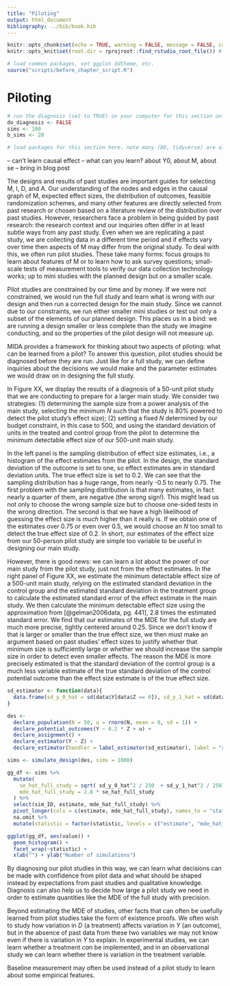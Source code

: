 ```yaml
---
title: "Piloting"
output: html_document
bibliography: ../bib/book.bib 
---
```


<!-- note do_bookdown is set in index.rmd, so we know if you're running just this .Rmd or compiling the book-->
```r
knitr::opts_chunk$set(echo = TRUE, warning = FALSE, message = FALSE, cache = FALSE)
knitr::opts_knit$set(root.dir = rprojroot::find_rstudio_root_file()) # files are all relative to RStudio project home
```

```r
# load common packages, set ggplot ddtheme, etc.
source("scripts/before_chapter_script.R")
```

<!-- start post here, do not edit above -->

# Piloting

<!-- make sure to rename the section title below -->

```r
# run the diagnosis (set to TRUE) on your computer for this section only before pushing to Github. no diagnosis will ever take place on github.
do_diagnosis <- FALSE
sims <- 100
b_sims <- 20
```

```r
# load packages for this section here. note many (DD, tidyverse) are already available, see scripts/package-list.R
```

-- can't learn causal effect
-- what can you learn? about Y0, about M, about se
-- bring in blog post

The designs and results of past studies are important guides for selecting M, I, D, and A. Our understanding of the nodes and edges in the causal graph of M, expected effect sizes, the distribution of outcomes, feasible randomization schemes, and many other features are directly selected from past research or chosen based on a literature review of the distribution over past studies. However, researchers face a problem in being guided by past research: the research context and our inquiries often differ in at least subtle ways from any past study. Even when we are replicating a past study, we are collecting data in a different time period and if effects vary over time then aspects of M may differ from the original study. To deal with this, we often run pilot studies. These take many forms: focus groups to learn about features of M or to learn how to ask survey questions; small-scale tests of measurement tools to verify our data collection technology works; up to mini studies with the planned design but on a smaller scale. 

Pilot studies are constrained by our time and by money. If we were not constrained, we would run the full study and learn what is wrong with our design and then run a corrected design for the main study. Since we cannot due to our constraints, we run either smaller mini studies or test out only a subset of the elements of our planned design. This places us in a bind: we are running a design smaller or less complete than the study we imagine conducting, and so the properties of the pilot design will not measure up. 

MIDA provides a framework for thinking about two aspects of piloting: what can be learned from a pilot? To answer this question, pilot studies should be diagnosed before they are run. Just like for a full study, we can define inquiries about the decisions we would make and the parameter estimates we would draw on in designing the full study.

In Figure XX, we display the results of a diagnosis of a 50-unit pilot study that we are conducting to prepare for a larger main study. We consider two strategies: (1) determining the sample size from a power analysis of the main study, selecting the minimum $N$ such that the study is 80% powered to detect the pilot study's effect size); (2) setting a fixed $N$ determined by our budget constraint, in this case to 500, and using the standard deviation of units in the treated and control group from the pilot to determine the minimum detectable effect size of our 500-unit main study. 

In the left panel is the sampling distribution of effect size estimates, i.e., a histogram of the effect estimates from the pilot. In the design, the standard deviation of the outcome is set to one, so effect estimates are in standard deviation units. The true effect size is set to 0.2. We can see that the sampling distribution has a huge range, from nearly -0.5 to nearly 0.75. The first problem with the sampling distribution is that many estimates, in fact nearly a quarter of them, are negative (the wrong sign!). This might lead us not only to choose the wrong sample size but to choose one-sided tests in the wrong direction. The second is that we have a high likelihood of guessing the effect size is *much* higher than it really is. If we obtain one of the estimates over 0.75 or even over 0.5, we would choose an $N$ too small to detect the true effect size of 0.2. In short, our estimates of the effect size from our 50-person pilot study are simple too variable to be useful in designing our main study.

However, there is good news: we can learn a lot about the power of our main study from the pilot study, just not from the effect estimates. In the right panel of Figure XX, we estimate the minimum detectable effect size of a 500-unit main study, relying on the estimated standard deviation in the control group and the estimated standard deviation in the treatment group to calculate the estimated standard error of the effect estimate in the main study. We then calculate the minimum detectable effect size using the approximation from [@gelman2006data, pg. 441], 2.8 times the estimated standard error. We find that our estimates of the MDE for the full study are much more precise, tightly centered around 0.25. Since we don't know if that is larger or smaller than the true effect size, we then must make an argument based on past studies' effect sizes to justify whether that minimum size is sufficiently large or whether we should increase the sample size in order to detect even smaller effects. The reason the MDE is more precisely estimated is that the standard deviation of the control group is a much less variable estimate of the true standard deviation of the control potential outcome than the effect size estimate is of the true effect size. 

```r
sd_estimator <- function(data){
  data.frame(sd_y_0_hat = sd(data$Y[data$Z == 0]), sd_y_1_hat = sd(data$Y[data$Z == 1]))
}

des <- 
  declare_population(N = 50, u = rnorm(N, mean = 0, sd = 1)) + 
  declare_potential_outcomes(Y ~ 0.2 * Z + u) + 
  declare_assignment() + 
  declare_estimator(Y ~ Z) + 
  declare_estimator(handler = label_estimator(sd_estimator), label = "sd_estimator")

sims <- simulate_design(des, sims = 1000)

gg_df <- sims %>% 
  mutate(
    se_hat_full_study = sqrt( sd_y_0_hat^2 / 250  + sd_y_1_hat^2 / 250),
    mde_hat_full_study = 2.8 * se_hat_full_study
  ) %>% 
  select(sim_ID, estimate, mde_hat_full_study) %>% 
  pivot_longer(cols = c(estimate, mde_hat_full_study), names_to = "statistic", values_to = "value") %>% 
  na.omit %>% 
  mutate(statistic = factor(statistic, levels = c("estimate", "mde_hat_full_study"), labels = c("Estimated effect size", "Estimated MDE of full study")))

ggplot(gg_df, aes(value)) + 
  geom_histogram() + 
  facet_wrap(~statistic) + 
  xlab("") + ylab("Number of simulations")
```

By diagnosing our pilot studies in this way, we can learn what decisions can be made with confidence from pilot data and what should be shaped instead by expectations from past studies and qualitative knowledge. Diagnosis can also help us to decide how large a pilot study we need in order to estimate quantities like the MDE of the full study with precision. 

Beyond estimating the MDE of studies, other facts that can often be usefully learned from pilot studies take the form of existence proofs. We often wish to study how variation in $D$ (a treatment) affects variation in $Y$ (an outcome), but in the absence of past data from these two variables we may not know even if there is variation in $Y$ to explain. In experimental studies, we can learn whether a treatment *can* be implemented, and in an observational study we can learn whether there is variation in the treatment variable.

Baseline measurement may often be used instead of a pilot study to learn about some empirical features. 

<!-- Diagnosing the pilot study on its own provides stark insights, which amount to: we cannot provide answers to the inquiry in the main study, and should not try to do so. There are also aspects of the logistics of research that within time and financial constraints we simply cannot learn until we run the main study. Science is imperfect, and also iterative, but these mistakes or suboptimal design choices also often lead to discoveries. -->

<!-- -- how does it help to diagnose the design together? the properties of the main study *change* when we do a pilot. This is because if we run the pilot study, we are doing so to make decisions about how to run the main study, and so our *design* of the main study and thus its results may depend on the *results* (and design) of the pilot study.  -->

<!-- In this section, we illustrate several general principles that flow from diagnosing pilot studies.  -->

<!-- Purposes of pilot studies: -->

<!-- Existence proofs: -->
<!-- -- is there variation in Y -->
<!-- -- is there variation in X -->
<!-- -- what are nodes in M -->
<!-- -- what are feasible D's, what are feasible treatments / can you implement the treatment (existence proof) -->

<!-- Harder questions requiring bigger sample sizes: -->
<!-- -- what is the distribution of X (helps select stratification proportions etc.) -->
<!-- -- what is the standard deviation of Y0 -->

<!-- #### Assessing a pilot design -->

<!-- declare pilot itself and diagnose just as if it were the main study -->

<!-- if you can't learn the answer, don't make any decisions based on it -->

<!-- #### Assessing a sequenced design -->

<!-- if you are making decisions about MIDA for main study based on pilot, diagnose the procedure of two studies, think about POs of pilot -->

<!-- #### Pilots and baselines -->

<!-- Designs can be reassessed after baselines and before treatment assignment -- so some of the questions you might do a pilot for can just be answered in a baseline -->


<!-- #### BLOG material -->

<!-- Data collection is expensive, and we often only get one bite at the apple. In response, we often conduct an inexpensive (and small) pilot test to help better design the study. Pilot studies have many virtues, including practicing the logistics of data collection and improving measurement tools. But using pilots to get noisy estimates in order to determine sample sizes for scale up comes with risks. -->

<!-- Pilot studies are often used to get a guess of the average effect size, which is then plugged into power calculators when designing the full study. -->

<!-- The procedure is: -->

<!-- 1. Conduct a small pilot study (say, N = 50) -->
<!-- 2. Obtain an estimate of the effect size (this is noisy, but better than nothing!) -->
<!-- 3. Conduct a power analysis for a larger study (say, N = 500) on the basis of the estimated effect size in the pilot -->

<!-- We show in this post that this procedure turns out to be dangerous: at common true effect sizes found in the social sciences, you are at risk of selecting an underpowered design based on the noisy effect estimate in your pilot study. -->

<!-- A different procedure has better properties: -->

<!-- 1. Conduct a small pilot study (say, N = 50) -->
<!-- 2. Obtain an estimate of the **standard deviation of the outcome variable** (again, this is a noisy estimate but better than nothing!) -->
<!-- 3. Estimate the minimum detectable effect (MDE) for a larger study (say, N = 500), using the estimated standard deviation -->

<!-- We show what happens in each procedure, using DeclareDesign. In each case, we'll think about a decision the researcher wants to make based on the pilot: should I move forward with my planned study, or should I go back to the drawing board? We'll rely on power to make that decision in the first procedure and the MDE in the second procedure. -->


<!-- [omitting code] -->


<!-- For each true effect size, the simulations will give us a distribution of estimated effects that a researcher might use as a basis for power analysis. For example, for a true effect size of 0 the researcher might still estimate an effect of 0.10, and so conduct their power analysis assuming that the true effect is 0.10. For each true effect, we can thus construct a distribution of *power estimates* a researcher might obtain from *estimated* effects. Since we know the true power for the true underlying effect, we can compare the distribution of post-hoc power estimates to the true power one would estimate if one knew the true effect size. -->


<!-- What did we find? In the plot, we show our guesses for the power of the main study based on our pilot effect size estimates.  -->

<!-- At high true effect sizes (top row), we do pretty well. Most of our guesses are above 80\% power, leading us to the correct decision that the study is powered. Indeed we often *underestimate* our power in these cases meaning that we run larger studies than we need to. -->

<!-- However, at low true effect sizes (bottom row) we show we are equally likely to find that the design is in fact powered as underpowered. We are equally likely to guess the power of the design is 90% as 10%. There is a good chance that we will falsely infer that our design is well powered just because we happened to get a high estimate from a noisy pilot. -->

<!-- ### How about estimating the standard deviation of the outcome? -->

<!-- Now, let's look at the second approach. Here, instead of using our pilot study to estimate the effect size for a power calculation, we estimate the **standard deviation of the outcome** and use this to calculate the main study's minimum detectable effect. The decision we want to make is: is this MDE small enough to be able to rule out substantively important effects? -->

<!-- We calculate the minimum detectable effect size using the approximation from [@gelman2006data, pg. 441], 2.8 times the estimated standard error. We estimate the standard error using Equation 3.6 from @gerber2012field.  -->



<!-- In summary, pilot studies can be valuable in planning research for many reasons, but power calculations based on noisy effect size estimates can be misleading. A better approach is to use the pilot to learn about the distribution of outcome variables. The variability of the outcome variable can then be plugged into MDE formulas or even power calculations with, say, the smallest effect size of political, economic, or social importance. -->

<!-- In the same spirit, pilot studies could also be used to learn the strength of the correlation between pre-treatment covariates and the outcome variable. With this knowledge in hand, researchers can develop their expectations about how much precision there is to be gained from covariate control or blocking. -->






